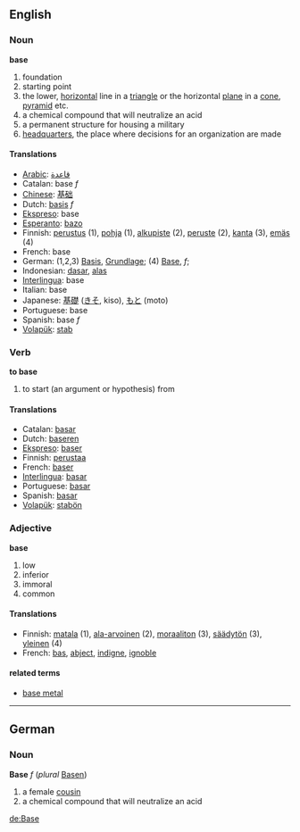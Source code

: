 == English ==
=== Noun ===
'''base'''
#foundation
#starting point
#the lower, [[horizontal]] line in a [[triangle]] or the horizontal [[plane]] in a [[cone]], [[pyramid]] etc.
#a chemical compound that will neutralize an acid
#a permanent structure for housing a military
#[[headquarters]], the place where decisions for an organization are made

==== Translations ====
*[[Arabic]]: [[قاعدة]]
*Catalan: base ''f''
*[[Chinese]]: [[基础]]
*Dutch: [[basis]] ''f''
*[[Ekspreso]]: base
*[[Esperanto]]: [[bazo]]
*Finnish: [[perustus]] (1), [[pohja]] (1), [[alkupiste]] (2), [[peruste]] (2), [[kanta]] (3), [[emäs]] (4)
*French: base 
*German: (1,2,3) [[Basis]], [[Grundlage]]; (4) [[:de:Base|Base]], ''f'';
*Indonesian: [[dasar]], [[alas]]
*[[Interlingua]]: base 
*Italian: base 
*Japanese: [[基礎]] ([[きそ]], kiso), [[もと]] (moto)
*Portuguese: base 
*Spanish: base ''f''
*[[Volapük]]: [[stab]]

=== Verb ===
'''to base'''
#to start (an argument or hypothesis) from

==== Translations ====
*Catalan: [[basar]]
*Dutch: [[baseren]]
*[[Ekspreso]]: [[baser]]
*Finnish: [[perustaa]]
*French: [[baser]] 
*[[Interlingua]]: [[basar]] 
*Portuguese: [[basar]] 
*Spanish: [[basar]] 
*[[Volapük]]: [[stabön]]

=== Adjective ===
'''base'''
#low
#inferior
#immoral
#common

==== Translations ====
*Finnish: [[matala]] (1), [[ala-arvoinen]] (2), [[moraaliton]] (3), [[säädytön]] (3), [[yleinen]] (4)
*French: [[bas]], [[abject]], [[indigne]], [[ignoble]]

====related terms====
*[[base metal]]

----
== German ==
=== Noun ===
'''Base''' ''f'' (''plural'' [[Basen]])
# a female [[cousin]]
# a chemical compound that will neutralize an acid

[[de:Base]]